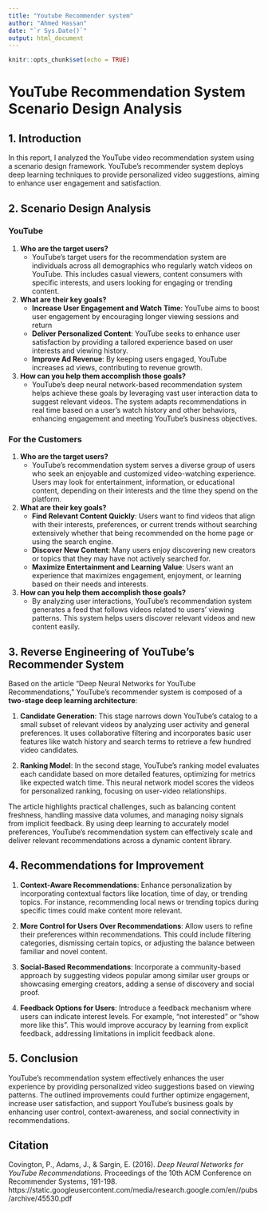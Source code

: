 ```yaml
---
title: "Youtube Recommender system"
author: "Ahmed Hassan"
date: "`r Sys.Date()`"
output: html_document
---
```


```r
knitr::opts_chunk$set(echo = TRUE)
```

# YouTube Recommendation System Scenario Design Analysis

## 1. Introduction
In this report, I analyzed the YouTube video recommendation system using a scenario design framework. YouTube's recommender system deploys deep learning techniques to provide personalized video suggestions, aiming to enhance user engagement and satisfaction.

## 2. Scenario Design Analysis

### YouTube
1. **Who are the target users?**
   - YouTube's target users for the recommendation system are individuals across all demographics who regularly watch videos on YouTube. This includes casual viewers, content consumers with specific interests, and users looking for engaging or trending content.

2. **What are their key goals?**
   - **Increase User Engagement and Watch Time**: YouTube aims to boost user engagement by encouraging longer viewing sessions and return 
   - **Deliver Personalized Content**: YouTube seeks to enhance user satisfaction by providing a tailored experience based on user interests and viewing history.
   - **Improve Ad Revenue**: By keeping users engaged, YouTube increases ad views, contributing to revenue growth.

3. **How can you help them accomplish those goals?**
   - YouTube’s deep neural network-based recommendation system helps achieve these goals by leveraging vast user interaction data to suggest relevant videos. The system adapts recommendations in real time based on a user’s watch history and other behaviors, enhancing engagement and meeting YouTube’s business objectives.

### For the Customers
1. **Who are the target users?**
   - YouTube’s recommendation system serves a diverse group of users who seek an enjoyable and customized video-watching experience. Users may look for entertainment, information, or educational content, depending on their interests and the time they spend on the platform.

2. **What are their key goals?**
   - **Find Relevant Content Quickly**: Users want to find videos that align with their interests, preferences, or current trends without searching extensively whether that being recommended on the home page or using the search engine. 
   - **Discover New Content**: Many users enjoy discovering new creators or topics that they may have not actively searched for.
   - **Maximize Entertainment and Learning Value**: Users want an experience that maximizes engagement, enjoyment, or learning based on their needs and interests.

3. **How can you help them accomplish those goals?**
   - By analyzing user interactions, YouTube's recommendation system generates a feed that follows videos related to users' viewing patterns. This system helps users discover relevant videos and new content easily.

## 3. Reverse Engineering of YouTube's Recommender System

Based on the article “Deep Neural Networks for YouTube Recommendations,” YouTube’s recommender system is composed of a **two-stage deep learning architecture**:

1. **Candidate Generation**: This stage narrows down YouTube’s catalog to a small subset of relevant videos by analyzing user activity and general preferences. It uses collaborative filtering and incorporates basic user features like watch history and search terms to retrieve a few hundred video candidates.

2. **Ranking Model**: In the second stage, YouTube’s ranking model evaluates each candidate based on more detailed features, optimizing for metrics like expected watch time. This neural network model scores the videos for personalized ranking, focusing on user-video relationships.

The article highlights practical challenges, such as balancing content freshness, handling massive data volumes, and managing noisy signals from implicit feedback. By using deep learning to accurately model preferences, YouTube’s recommendation system can effectively scale and deliver relevant recommendations across a dynamic content library.

## 4. Recommendations for Improvement

1. **Context-Aware Recommendations**: Enhance personalization by incorporating contextual factors like location, time of day, or trending topics. For instance, recommending local news or trending topics during specific times could make content more relevant.
   
2. **More Control for Users Over Recommendations**: Allow users to refine their preferences within recommendations. This could include filtering categories, dismissing certain topics, or adjusting the balance between familiar and novel content.
   
3. **Social-Based Recommendations**: Incorporate a community-based approach by suggesting videos popular among similar user groups or showcasing emerging creators, adding a sense of discovery and social proof.
   
4. **Feedback Options for Users**: Introduce a feedback mechanism where users can indicate interest levels. For example, “not interested” or “show more like this”. This would improve accuracy by learning from explicit feedback, addressing limitations in implicit feedback alone.

## 5. Conclusion
YouTube’s recommendation system effectively enhances the user experience by providing personalized video suggestions based on viewing patterns. The outlined improvements could further optimize engagement, increase user satisfaction, and support YouTube's business goals by enhancing user control, context-awareness, and social connectivity in recommendations.

## Citation
Covington, P., Adams, J., & Sargin, E. (2016). *Deep Neural Networks for YouTube Recommendations*. Proceedings of the 10th ACM Conference on Recommender Systems, 191-198.  https://static.googleusercontent.com/media/research.google.com/en//pubs/archive/45530.pdf

